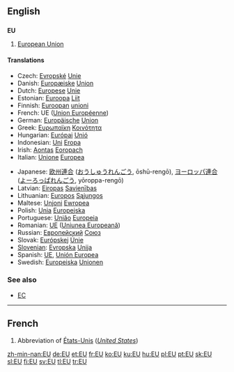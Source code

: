 {{see|eu|Eu}}
==English==

==={{initialism}}===
'''EU'''

# {{economics}} [[European Union]]

====Translations====
{{top}}
*Czech: [[Evropské]] [[Unie]]
*Danish: [[Europæiske]] [[Union]]
*Dutch: [[Europese]] [[Unie]]
*Estonian: [[Euroopa]] [[Liit]]
*Finnish: [[Euroopan]] [[unioni]]
*French: UE ([[Union Européenne]])
*German: [[Europäische]] [[Union]]
*Greek: [[Ευρωπαϊκη]] [[Κοινότητα]]
*Hungarian: [[Európai]] [[Unió]]
*Indonesian: [[Uni]] [[Eropa]]
*Irish: [[Aontas]] [[Eoropach]]
*Italian: [[Unione]] [[Europea]]
{{mid}}
*Japanese: [[欧州]][[連合]] ([[おうしゅう]][[れんごう]], ōshū-rengō), [[ヨーロッパ]][[連合]] ([[よーろっぱ]][[れんごう]], yōroppa-rengō)
*Latvian: [[Eiropas]] [[Savienības]]
*Lithuanian: [[Europos]] [[Sąjungos]]
*Maltese: [[Unjoni]] [[Ewropea]]
*Polish: [[Unia]] [[Europejska]]
*Portuguese: [[União]] [[Europeia]]
*Romanian: [[UE]] ([[Uniunea Europeană]]) {{f}}
*Russian: [[Европейский]] [[Союз]]
*Slovak: [[Európskej]] [[Únie]]
*[[Slovenian]]: [[Evropska]] [[Unija]]
*Spanish: [[UE]], [[Unión Europea]]
*Swedish: [[Europeiska]] [[Unionen]]
{{bottom}}

===See also===
*[[EC]]

----

==French==

# Abbreviation of [[États-Unis]] (''[[United States]]'')

[[zh-min-nan:EU]]
[[de:EU]]
[[et:EU]]
[[fr:EU]]
[[ko:EU]]
[[ku:EU]]
[[hu:EU]]
[[pl:EU]]
[[pt:EU]]
[[sk:EU]]
[[sl:EU]]
[[fi:EU]]
[[sv:EU]]
[[tl:EU]]
[[tr:EU]]